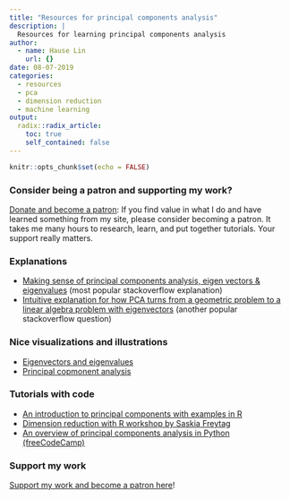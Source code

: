 ```yaml
---
title: "Resources for principal components analysis"
description: |
  Resources for learning principal components analysis
author:
  - name: Hause Lin
    url: {}
date: 08-07-2019
categories: 
  - resources
  - pca
  - dimension reduction
  - machine learning
output:
  radix::radix_article:
    toc: true
    self_contained: false
---
```


```r
knitr::opts_chunk$set(echo = FALSE)
```

### Consider being a patron and supporting my work?

[Donate and become a patron](https://donorbox.org/support-my-teaching): If you find value in what I do and have learned something from my site, please consider becoming a patron. It takes me many hours to research, learn, and put together tutorials. Your support really matters.

### Explanations

* [Making sense of principal components analysis, eigen vectors & eigenvalues](https://stats.stackexchange.com/questions/2691/making-sense-of-principal-component-analysis-eigenvectors-eigenvalues) (most popular stackoverflow explanation)
* [Intuitive explanation for how PCA turns from a geometric problem to a linear algebra problem with eigenvectors](https://stats.stackexchange.com/questions/217995/what-is-an-intuitive-explanation-for-how-pca-turns-from-a-geometric-problem-wit) (another popular stackoverflow question)

### Nice visualizations and illustrations

* [Eigenvectors and eigenvalues](http://setosa.io/ev/eigenvectors-and-eigenvalues/)
* [Principal copmonent analysis](http://setosa.io/ev/principal-component-analysis/)

### Tutorials with code

* [An introduction to principal components with examples in R](http://www.octoberraindrops.com/publications/Phan_2016_IntroductionToPCA.pdf)
* [Dimension reduction with R workshop by Saskia Freytag](https://rpubs.com/Saskia/520216)
* [An overview of principal components analysis in Python (freeCodeCamp)](https://www.freecodecamp.org/news/an-overview-of-principal-component-analysis-6340e3bc4073/)

### Support my work

[Support my work and become a patron here](https://donorbox.org/support-my-teaching)!
